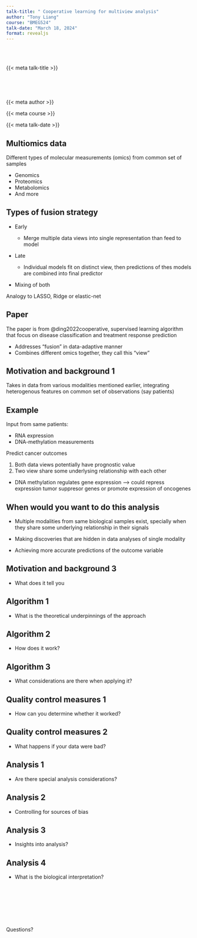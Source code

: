 ```yaml
---
talk-title: " Cooperative learning for multiview analysis"
author: "Tony Liang"
course: "BMEG524"
talk-date: "March 18, 2024"
format: revealjs
---
```


<!--- This looks very ugly TODO: FIX THIS --->

<br>
<br>

::: {.primary .bold .justify-center .f-subheadline .tj .flex}

{{< meta talk-title  >}}

:::

<br>

<br>


::: {.f2 .bold}

{{< meta author >}} 


{{< meta course >}}


{{< meta talk-date >}}

::: 



## Multiomics data

Different types of molecular measurements (omics) from common set of samples

- Genomics
- Proteomics
- Metabolomics
- And more


## Types of fusion strategy

- Early

  - Merge multiple data views into single representation than feed to model

- Late
  
  - Individual models fit on distinct view, then predictions of thes models are combined into final predictor

- Mixing of both

Analogy to LASSO, Ridge or elastic-net

## Paper

The paper is from @ding2022cooperative, supervised learning algorithm that focus on disease classification and treatment response prediction

::: {.fragment}

- Addresses "fusion" in data-adaptive manner
- Combines different omics together, they call this "view"

:::


## Motivation and background 1

Takes in data from various modalities mentioned earlier, integrating heterogenous features on common set of observations (say patients)

::: {.callout-note}

# Example

Input from same patients:

- RNA expression
- DNA-methylation measurements

Predict cancer outcomes

:::

::: {.fragment}

1. Both data views potentially have prognostic value
2. Two view share some underlysing relationship with each other

:::

::: {.notes}

- DNA methylation regulates gene expression --> could repress expression tumor suppresor genes  or promote expression of oncogenes

:::


## When would you want to do this analysis

- Multiple modalities from same biological samples exist, specially when they share some underlying relationship in their signals

- Making discoveries that are hidden in data analyses of single modality

- Achieving more accurate predictions of the outcome variable


## Motivation and background 3

::: {.callout-note}
- What does it tell you
:::

## Algorithm 1

::: {.callout-note}
- What is the theoretical underpinnings of the approach
:::

## Algorithm 2

::: {.callout-note}
- How does it work?
:::

## Algorithm 3

::: {.callout-note}
- What considerations are there when applying it?
:::

## Quality control measures 1

::: {.callout-note}
- How can you determine whether it worked?
:::

## Quality control measures 2

::: {.callout-note}
- What happens if your data were bad?
:::


## Analysis 1

::: {.callout-note}
- Are there special analysis considerations?
:::

## Analysis 2

::: {.callout-note}
- Controlling for sources of bias
:::

## Analysis 3

::: {.callout-note}
- Insights into analysis?
:::

## Analysis 4

::: {.callout-note}
- What is the biological interpretation?
:::


## {#end}

<br>
<br>

<br>
<br>

::: {.closing}

Questions?

:::



## {#reference}